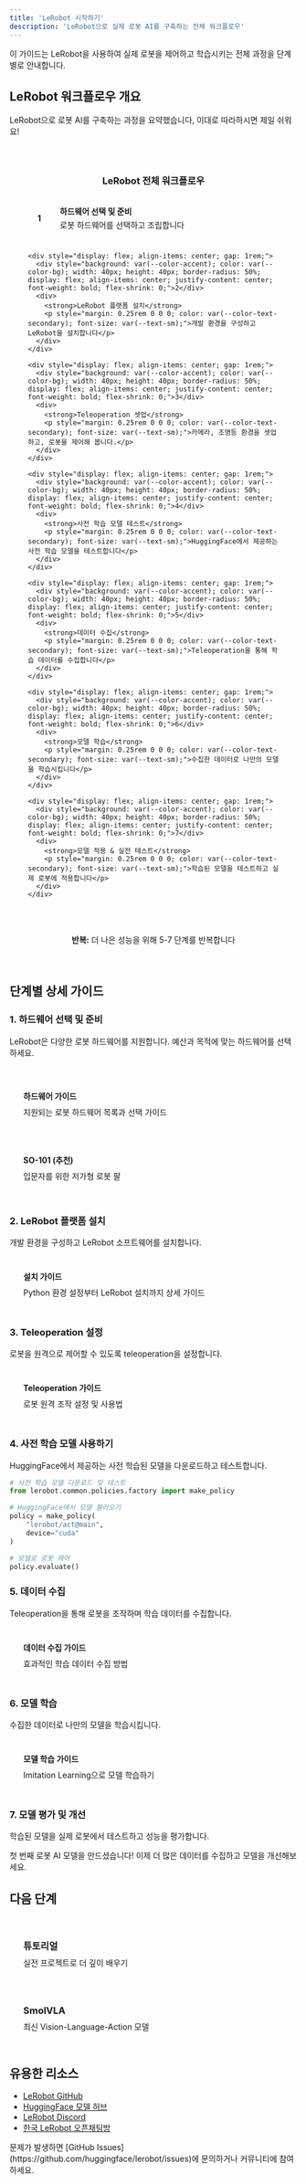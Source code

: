 ```yaml
---
title: 'LeRobot 시작하기'
description: 'LeRobot으로 실제 로봇 AI를 구축하는 전체 워크플로우'
---
```



<Callout type="tip" title="빠른 시작">
  이 가이드는 LeRobot을 사용하여 실제 로봇을 제어하고 학습시키는 전체 과정을 단계별로 안내합니다.
</Callout>

## LeRobot 워크플로우 개요

LeRobot으로 로봇 AI를 구축하는 과정을 요약했습니다, 이대로 따라하시면 제일 쉬워요!

<div style="background: var(--color-surface); border: 2px solid var(--color-border); border-radius: var(--radius-lg); padding: 2rem; margin: 2rem 0;">
  <div style="text-align: center; margin-bottom: 2rem;">
    <h3 style="color: var(--color-accent); margin: 0;">LeRobot 전체 워크플로우</h3>
  </div>
  
  <div style="display: grid; gap: 1.5rem;">
    <div style="display: flex; align-items: center; gap: 1rem;">
      <div style="background: var(--color-accent); color: var(--color-bg); width: 40px; height: 40px; border-radius: 50%; display: flex; align-items: center; justify-content: center; font-weight: bold; flex-shrink: 0;">1</div>
      <div>
        <strong>하드웨어 선택 및 준비</strong>
        <p style="margin: 0.25rem 0 0 0; color: var(--color-text-secondary); font-size: var(--text-sm);">로봇 하드웨어를 선택하고 조립합니다</p>
      </div>
    </div>
    
    <div style="display: flex; align-items: center; gap: 1rem;">
      <div style="background: var(--color-accent); color: var(--color-bg); width: 40px; height: 40px; border-radius: 50%; display: flex; align-items: center; justify-content: center; font-weight: bold; flex-shrink: 0;">2</div>
      <div>
        <strong>LeRobot 플랫폼 설치</strong>
        <p style="margin: 0.25rem 0 0 0; color: var(--color-text-secondary); font-size: var(--text-sm);">개발 환경을 구성하고 LeRobot을 설치합니다</p>
      </div>
    </div>
    
    <div style="display: flex; align-items: center; gap: 1rem;">
      <div style="background: var(--color-accent); color: var(--color-bg); width: 40px; height: 40px; border-radius: 50%; display: flex; align-items: center; justify-content: center; font-weight: bold; flex-shrink: 0;">3</div>
      <div>
        <strong>Teleoperation 셋업</strong>
        <p style="margin: 0.25rem 0 0 0; color: var(--color-text-secondary); font-size: var(--text-sm);">카메라, 조명등 환경을 셋업 하고, 로봇을 제어해 봅니다.</p>
      </div>
    </div>
    
    <div style="display: flex; align-items: center; gap: 1rem;">
      <div style="background: var(--color-accent); color: var(--color-bg); width: 40px; height: 40px; border-radius: 50%; display: flex; align-items: center; justify-content: center; font-weight: bold; flex-shrink: 0;">4</div>
      <div>
        <strong>사전 학습 모델 테스트</strong>
        <p style="margin: 0.25rem 0 0 0; color: var(--color-text-secondary); font-size: var(--text-sm);">HuggingFace에서 제공하는 사전 학습 모델을 테스트합니다</p>
      </div>
    </div>
    
    <div style="display: flex; align-items: center; gap: 1rem;">
      <div style="background: var(--color-accent); color: var(--color-bg); width: 40px; height: 40px; border-radius: 50%; display: flex; align-items: center; justify-content: center; font-weight: bold; flex-shrink: 0;">5</div>
      <div>
        <strong>데이터 수집</strong>
        <p style="margin: 0.25rem 0 0 0; color: var(--color-text-secondary); font-size: var(--text-sm);">Teleoperation을 통해 학습 데이터를 수집합니다</p>
      </div>
    </div>
    
    <div style="display: flex; align-items: center; gap: 1rem;">
      <div style="background: var(--color-accent); color: var(--color-bg); width: 40px; height: 40px; border-radius: 50%; display: flex; align-items: center; justify-content: center; font-weight: bold; flex-shrink: 0;">6</div>
      <div>
        <strong>모델 학습</strong>
        <p style="margin: 0.25rem 0 0 0; color: var(--color-text-secondary); font-size: var(--text-sm);">수집한 데이터로 나만의 모델을 학습시킵니다</p>
      </div>
    </div>
    
    <div style="display: flex; align-items: center; gap: 1rem;">
      <div style="background: var(--color-accent); color: var(--color-bg); width: 40px; height: 40px; border-radius: 50%; display: flex; align-items: center; justify-content: center; font-weight: bold; flex-shrink: 0;">7</div>
      <div>
        <strong>모델 적용 & 실전 테스트</strong>
        <p style="margin: 0.25rem 0 0 0; color: var(--color-text-secondary); font-size: var(--text-sm);">학습된 모델을 테스트하고 실제 로봇에 적용합니다</p>
      </div>
    </div>
  </div>
  
  <div style="text-align: center; margin-top: 1.5rem; padding-top: 1.5rem; border-top: 1px solid var(--color-border);">
    <p style="margin: 0; color: var(--color-text-secondary); font-size: var(--text-sm);">
      <strong>반복:</strong> 더 나은 성능을 위해 5-7 단계를 반복합니다
    </p>
  </div>
</div>

## 단계별 상세 가이드

### 1. 하드웨어 선택 및 준비

LeRobot은 다양한 로봇 하드웨어를 지원합니다. 예산과 목적에 맞는 하드웨어를 선택하세요.

<div style="display: grid; grid-template-columns: repeat(auto-fit, minmax(250px, 1fr)); gap: 1rem; margin: 2rem 0;">
  <a href="/community/docs/physical-ai/lerobot/hardware" style="padding: 1.5rem; background: var(--color-surface); border: 1px solid var(--color-border); border-radius: var(--radius-lg); text-decoration: none; transition: all var(--transition-base);">
    <h4 style="margin: 0 0 0.5rem 0; color: var(--color-accent);"><i class="fas fa-robot"></i> 하드웨어 가이드</h4>
    <p style="margin: 0; color: var(--color-text-secondary); font-size: var(--text-sm);">지원되는 로봇 하드웨어 목록과 선택 가이드</p>
  </a>
  
  <a href="/community/docs/physical-ai/lerobot/hardware/so-101" style="padding: 1.5rem; background: var(--color-surface); border: 1px solid var(--color-border); border-radius: var(--radius-lg); text-decoration: none; transition: all var(--transition-base);">
    <h4 style="margin: 0 0 0.5rem 0; color: var(--color-accent);"><i class="fas fa-hand-paper"></i> SO-101 (추천)</h4>
    <p style="margin: 0; color: var(--color-text-secondary); font-size: var(--text-sm);">입문자를 위한 저가형 로봇 팔</p>
  </a>
</div>

### 2. LeRobot 플랫폼 설치

개발 환경을 구성하고 LeRobot 소프트웨어를 설치합니다.

<div style="background: var(--color-surface); border: 1px solid var(--color-border); border-radius: var(--radius-lg); padding: 1.5rem; margin: 1rem 0;">
  <a href="/community/docs/physical-ai/lerobot/installation" style="text-decoration: none;">
    <h4 style="margin: 0 0 0.5rem 0; color: var(--color-accent);"><i class="fas fa-download"></i> 설치 가이드</h4>
    <p style="margin: 0; color: var(--color-text-secondary); font-size: var(--text-sm);">Python 환경 설정부터 LeRobot 설치까지 상세 가이드</p>
  </a>
</div>

### 3. Teleoperation 설정

로봇을 원격으로 제어할 수 있도록 teleoperation을 설정합니다.

<div style="background: var(--color-surface); border: 1px solid var(--color-border); border-radius: var(--radius-lg); padding: 1.5rem; margin: 1rem 0;">
  <a href="/community/docs/physical-ai/lerobot/teleoperation" style="text-decoration: none;">
    <h4 style="margin: 0 0 0.5rem 0; color: var(--color-accent);"><i class="fas fa-gamepad"></i> Teleoperation 가이드</h4>
    <p style="margin: 0; color: var(--color-text-secondary); font-size: var(--text-sm);">로봇 원격 조작 설정 및 사용법</p>
  </a>
</div>

### 4. 사전 학습 모델 사용하기

HuggingFace에서 제공하는 사전 학습된 모델을 다운로드하고 테스트합니다.

```python
# 사전 학습 모델 다운로드 및 테스트
from lerobot.common.policies.factory import make_policy

# HuggingFace에서 모델 불러오기
policy = make_policy(
    "lerobot/act@main",
    device="cuda"
)

# 모델로 로봇 제어
policy.evaluate()
```

### 5. 데이터 수집

Teleoperation을 통해 로봇을 조작하며 학습 데이터를 수집합니다.

<div style="background: var(--color-surface); border: 1px solid var(--color-border); border-radius: var(--radius-lg); padding: 1.5rem; margin: 1rem 0;">
  <a href="/community/docs/physical-ai/lerobot/data-collection" style="text-decoration: none;">
    <h4 style="margin: 0 0 0.5rem 0; color: var(--color-accent);"><i class="fas fa-database"></i> 데이터 수집 가이드</h4>
    <p style="margin: 0; color: var(--color-text-secondary); font-size: var(--text-sm);">효과적인 학습 데이터 수집 방법</p>
  </a>
</div>

### 6. 모델 학습

수집한 데이터로 나만의 모델을 학습시킵니다.

<div style="background: var(--color-surface); border: 1px solid var(--color-border); border-radius: var(--radius-lg); padding: 1.5rem; margin: 1rem 0;">
  <a href="/community/docs/physical-ai/lerobot/training" style="text-decoration: none;">
    <h4 style="margin: 0 0 0.5rem 0; color: var(--color-accent);"><i class="fas fa-brain"></i> 모델 학습 가이드</h4>
    <p style="margin: 0; color: var(--color-text-secondary); font-size: var(--text-sm);">Imitation Learning으로 모델 학습하기</p>
  </a>
</div>

### 7. 모델 평가 및 개선

학습된 모델을 실제 로봇에서 테스트하고 성능을 평가합니다.

<Callout type="success" title="축하합니다!">
  첫 번째 로봇 AI 모델을 만드셨습니다! 이제 더 많은 데이터를 수집하고 모델을 개선해보세요.
</Callout>

## 다음 단계

<div style="display: grid; grid-template-columns: repeat(auto-fit, minmax(250px, 1fr)); gap: 1rem; margin: 2rem 0;">
  <a href="/community/docs/physical-ai/lerobot/tutorials" style="padding: 1.5rem; background: var(--color-surface); border: 1px solid var(--color-border); border-radius: var(--radius-lg); text-decoration: none; transition: all var(--transition-base);">
    <h3 style="margin: 0 0 0.5rem 0; color: var(--color-accent);"><i class="fas fa-book"></i> 튜토리얼</h3>
    <p style="margin: 0; color: var(--color-text-secondary); font-size: var(--text-sm);">실전 프로젝트로 더 깊이 배우기</p>
  </a>
  
  <a href="/community/docs/physical-ai/lerobot/policy/smolvla" style="padding: 1.5rem; background: var(--color-surface); border: 1px solid var(--color-border); border-radius: var(--radius-lg); text-decoration: none; transition: all var(--transition-base);">
    <h3 style="margin: 0 0 0.5rem 0; color: var(--color-accent);"><i class="fas fa-eye"></i> SmolVLA</h3>
    <p style="margin: 0; color: var(--color-text-secondary); font-size: var(--text-sm);">최신 Vision-Language-Action 모델</p>
  </a>
</div>

## 유용한 리소스

- [LeRobot GitHub](https://github.com/huggingface/lerobot)
- [HuggingFace 모델 허브](https://huggingface.co/lerobot)
- [LeRobot Discord](https://discord.com/invite/s3KuuzsPFb)
- [한국 LeRobot 오픈채팅방](https://open.kakao.com/o/gS5OQJth)

<Callout type="info" title="도움이 필요하신가요?">
  문제가 발생하면 [GitHub Issues](https://github.com/huggingface/lerobot/issues)에 문의하거나 커뮤니티에 참여하세요.
</Callout>